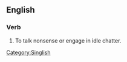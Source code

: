 ==English==

===Verb===
{{head|en|verb|head=[[talk]] [[cock]]}}

# {{lb|en|Singapore|informal}} To talk nonsense or engage in idle chatter.

[[Category:Singlish]]
